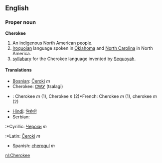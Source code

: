 ==English==
===Proper noun===
'''Cherokee'''

# An indigenous North American people.
# [[Iroquoian]] language spoken in [[Oklahoma]] and [[North Carolina]] in North America.
# [[syllabary]] for the Cherokee language invented by [[Sequoyah]].

====Translations====
{{top}}
*[[Bosnian]]: [[Čeroki]] ''m''
*Cherokee: [[ᏣᎳᎩ]] (tsalagi)
*{{nl}}: Cherokee ''m'' (1), Cherokee ''n'' (2)*French: Cherokee ''m'' (1), cherokee ''m'' (2)
{{mid}}
*[[Hindi]]: [[चिरोकी]]
*Serbian:
:*Cyrillic: [[Чероки]] ''m''
:*Latin: [[Čeroki]] ''m''
*Spanish: [[cheroquí]] ''m''
{{bottom}}

[[nl:Cherokee]]